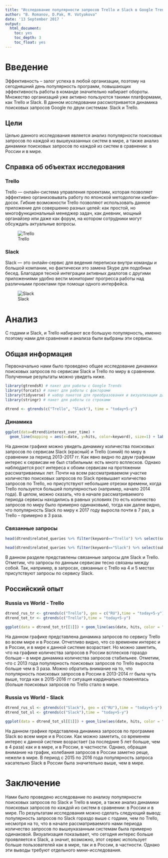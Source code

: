 ```yaml
---
title: "Исследование популярности запросов Trello и Slack в Google Trends"
author: "B. Romanov, D.Pak, M. Votyakova"
date: '13 September 2017 '
output:
  html_document:
    toc: yes
    toc_depth: 3
    toc_float: yes
---
```




# Введение

Эффективность – залог успеха в любой организации, поэтому на сегодняшний день популярность программ, повышающих эффективность работы в команде значительно набирает обороты. Множество организаций уже активно пользуются такими платформами, как Trello и Slack. В данном исследовании рассмотривается динамика поисковых запросов Google по двум системам: Slack и Trello.

## Цели

Целью данного исследования является анализ популярности поисковых запросов по каждой из вышеуказанных систем в мире, а также анализ динамики поисковых запросов по каждой из систем в сравнении: в России и в мире.

## Справка об объектах исследования

### Trello  

Trello — онлайн-система управления проектами, которая позволяет эффективно организовывать работу по японской методологии канбан-досок. Гибкие возможности Trello позволяют использовать данное приложение для совершенно разных целей: как простой, но многофункциональный менеджер задач, как дневник, мощный органайзер или даже как форум, на котором сотрудники могут обсуждать актуальные вопросы.

![Trello](https://d2k1ftgv7pobq7.cloudfront.net/meta/u/res/images/brand-assets/Logos/0099ec3754bf473d2bbf317204ab6fea/trello-logo-blue.png)

### Slack

Slack — это онлайн-сервис для ведения переписки внутри команды и большой компании, но фактически это замена Skype для подобных бесед. Благодаря тесной интеграции активных диалогов с другими приложениями удобно вести мониторинг прогресса работы над различными проектами при помощи одного интерфейса.

![Slack](https://www.scrumdesk.com/wp-content/uploads/slack-logo.png)

# Анализ

С годами и Slack, и Trello набирают все большую популярность, именно поэтому нами для сравнения и анализа были выбраны эти сервисы.

## Общая информация

Первоначально нами было проведено общее исследование динамики поисковых запросов по сервисам Slack и Trello по миру в сравнении. Полученные результаты можно увидеть ниже.

```r
library(gtrendsR) # пакет для работы с Google Trends
library(forcats) # пакет для работы с факторами
library(tidyverse) # набор пакетов для преобразования и визуализации данных
library(stringr) # пакет для работы со строками
```


```r
dtrend <- gtrends(c("Trello", "Slack"), time = "today+5-y")
```

### Динамика
```r
ggplot(data=dtrend$interest_over_time) + 
  geom_line(mapping = aes(x=date, y=hits, color=keyword), size=1) + labs(title="Trends dynamics", x = "Year", y = "Search hits", color = "Keyword")
```

На данном графике можно увидеть динамику количества поисковых запросов по сервисам Slack (красный) и Trello (синий) по миру в сравнении за период 2013-2017 гг. Как явно видно по двум графикам интерес к сервисам не был стабильным: есть много всплесков. Однако наблюдается рост интереса к обоим сервисам на протяжении рассматриваемых лет. Почти на всем рассматриваемом участке количество поисковых запросов по Slack превышает количество запросов по Trello, но присутствуют небольшие отрезки времени, когда Trello пользуется большей популярностью (например, начало 2014 года). В целом, можно сказать, что в начале рассматриваемого периода сервисы находились в равных условиях (то есть количество запросов по миру было примерно одинаковым), тогда как далее видно, что популярность Slack по миру к 2017 году выросла почти в 7 раз, а Trello – примерно в 3 раза.

### Связанные запросы

```r
head(dtrend$related_queries %>% filter(keyword=="Trello") %>% select(subject, value), 10)
```


```r
head(dtrend$related_queries %>% filter(keyword=="Slack") %>% select(subject, value), 10)
```

В данном разделе представлены связанные запросы для Slack и Trello. 
Отметим, что запросы по данным сервисам тесно связаны между собой. Так, например, в запросах, связанных с Trello на 4 и 5 местах присутствуют запросы по сервису Slack.

## Российский опыт


### Russia vs World - Trello



```r
dtrend_rus_tr <- gtrends(c("Trello"), geo = c("RU"),time = "today+5-y")
dtrend_tot_tr <- gtrends(c("Trello"),time = "today+5-y")

```

```r
ggplot(data = dtrend_tot_tr[[1]]) + geom_line(aes(date, hits, color = "World")) + geom_line(data = dtrend_rus_tr[[1]], aes(date,hits,color = "Russia")) + labs(title = "Russia vs World on Trello search hits", x = "Date", y = "Search hits", color = "Region")

```

На данном графике представлена динамика запросов по сервису Trello во всем мире и в России. Отчетливо видно, что со временем интерес и в России, и в мире к данной системе возрастает. Но можно заметить, что на графике количества запросов в России всплесков гораздо больше – в мире динамика количества запросов стабильнее. Отметим, что с 2013 года популярность поисковых запросов по Trello выросла больше чем в 3 раза. Можно обратить внимание на то, что популярность поисковых запросов в России в 2013-2014 гг была чуть выше, тогда как в 2015-2016 гг ситуация кардинально поменялась (больше поисковых запросов по Trello стало в мире.

### Russia vs World - Slack


```r
dtrend_rus_sl <- gtrends(c("Slack"), geo = c("RU"),time = "today+5-y")
dtrend_tot_sl <- gtrends(c("Slack"),time = "today+5-y")

```

```r
ggplot(data = dtrend_tot_sl[[1]]) + geom_line(aes(date, hits, color = "World")) + geom_line(data = dtrend_rus_sl[[1]], aes(date,hits,color = "Russia")) + labs(title = "Russia vs World on Slack search hits", x = "Date", y = "Search hits", color = "Region")

```

На данном графике представлена динамика запросов по программе Slack во всем мире и в России. Как можно заметить, со временем интерес к данной системе возрастает (за последние 5 лет больше, чем в 4 раза) как и в мире, и в России, в частности. Однако, обращая внимание на график, колебания запросов в России заметно реще, нежели в мире. В период с 2015 по 2016 года популярность запроса касательно Slack в России была значительно выше, чем в мире.

# Заключение


Нами было проведено исследование по анализу популярности поисковых запросов по Slack и Trello в мире, а также анализ динамики поисковых запросов по каждой из систем в сравнении: в России и в мире. По результатам исследования можно сделать следующий вывод: популярность запросов по Slack гораздо выше с годами, чем по Trello, несмотря на то, что в начале рассматриваемого нами периода количество запросов по вышеуказанным системам была примерно одинаковой. Визуализация показывает, что сегодня интерес больше проявляется к Slack, а значит, возможно, этот сервис использует больше пользователей как в мире, так и в России, в частности. Однако эти выводы требуют отдельного мини-исследования.